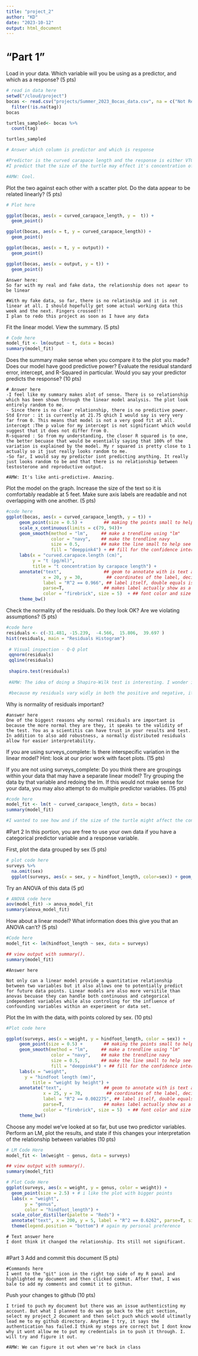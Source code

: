 ```yaml
---
title: "project_2"
author: "KD"
date: "2023-10-12"
output: html_document
---
```

# "Part 1" 

Load in your data. Which variable will you be using as a predictor, and which as a response? (5 pts)
```r
# read in data here
setwd("/cloud/project")
bocas <- read.csv("projects/Summer_2023_Bocas_data.csv", na = c("Not Recorded", "NA","")) %>% 
  filter(!is.na(tag)) 
bocas

turtles_sampled<- bocas %>%
  count(tag)

turtles_sampled

```

```r
# Answer which column is predictor and which is response

#Predictor is the curved carapace length and the response is either VTG, E2, or T
#I predict that the size of the turtle may effect it's concentration of sex steroids and other reproductive biomarkers.

#AMW: Cool. 

```

Plot the two against each other with a scatter plot. Do the data appear to be related linearly? (5 pts)
```r
# Plot here

ggplot(bocas, aes(x = curved_carapace_length, y =  t)) + 
  geom_point()

ggplot(bocas, aes(x = t, y = curved_carapace_length)) + 
  geom_point()

ggplot(bocas, aes(x = t, y = output)) + 
  geom_point()

ggplot(bocas, aes(x = output, y = t)) + 
  geom_point()
```

```{}
Answer here:
So far with my real and fake data, the relationship does not apear to be linear

#With my fake data, so far, there is no relatinship and it is not linear at all. I should hopefully get some actual working data this week and the next. Fingers crossed!!! 
I plan to redo this project as soon as I have any data
```

Fit the linear model. View the summary. (5 pts)
```r
# Code here
model_fit <- lm(output ~ t, data = bocas)
summary(model_fit)
```
Does the summary make sense when you compare it to the plot you made? Does our model have good predictive power? Evaluate the residual standard error, intercept, and R-Squared in particular. Would you say your predictor predicts the response? (10 pts)

```{}
# Answer here
-I feel like my summary makes alot of sense. There is so relationship which has been shown through the linear model analysis. The plot look entirely random to me. 
- Since there is no clear relationship, there is no predictive power. 
Std Error : it is currently at 21.75 qhich I would say is very very far from 0. This means that model is not a very good fit at all. 
intercept :The p value for my intercept is not significant which would suggest that it does not differ from 0. 
R-squared : So from my understanding, the closer R squared is to one, the better becuase that would be esentially saying that 100% of the variation is explained by the model. My r squared is pretty close to 1 actually so it jsut really looks random to me. 
-So far, I would say my predictor isnt predicting anything. It really just looks random to be and that there is no relationship between testosterone and reproductive output. 

#AMW: It's like anti-predictive. Amazing. 
```

Plot the model on the graph. Increase the size of the text so it is comfortably readable at 5 feet. Make sure axis labels are readable and not overlapping with one another. (5 pts)
```r
#code here
ggplot(bocas, aes(x = curved_carapace_length, y = t)) + 
     geom_point(size = 0.5) +        ## making the points small to help see the regression line
     scale_x_continuous(limits = c(79, 94))+
     geom_smooth(method = "lm",     ## make a trendline using "lm"
                 color = "navy",    ## make the trendline navy
                 size = 0.5,        ## make the line small to help see the confidence interval for TUTORIAL REASONS
                 fill = "deeppink4") + ## fill for the confidence interval
     labs(x = "curved.carapace.length (cm)", 
          y = "t (pg/ml)", 
          title = "t concentration by carapace length") + 
     annotate("text",                ## geom to annotate with is text annotation
              x = 20, y = 30,         ## coordinates of the label, decided after trying several places..
              label = "R^2 == 0.966", ## label itself, double equals is needed for use with parse=T
              parse=T,               ## makes label actually show as a formula, with squared as superscript!
              color = "firebrick", size = 5)  + ## font color and size 
     theme_bw()

```

Check the normality of the residuals. Do they look OK? Are we violating assumptions? (5 pts)
```r
#code here
residuals <- c(-31.481, -15.239,  -4.566,  15.806,  39.697 )
hist(residuals, main = "Residuals Histogram")
 
 # Visual inspection - Q-Q plot
 qqnorm(residuals)
 qqline(residuals)
 
 shapiro.test(residuals)
 
 #AMW: The idea of doing a Shapiro-Wilk test is interesting. I wonder if people actually do that in practice?

 #because my residuals vary widly in both the positive and negative, it is an indication that  the model has  relatively large errors in some predictions and I would not trust it. I do not believe they are currently in violation of any assumptions. 
```

Why is normality of residuals important?
```{}
#answer here
One of the biggest reasons why normal residuals are important is because the more normal they are they, it speaks to the validity of the test. You as a scientitis can have trust in your results and test. In addition to also add robustness, a normally distributed residuals allow for easier interpretability. 

```

If you are using surveys_complete: Is there interspecific variation in the linear model? Hint: look at our prior work with facet plots. (15 pts)

If you are not using surveys_complete: Do you think there are groupings within your data that may have a separate linear model? Try grouping the data by that variable and redoing the lm. If this would not make sense for your data, you may also attempt to do multiple predictor variables. (15 pts)
```r
#code here
model_fit <- lm(t ~ curved_carapace_length, data = bocas)
summary(model_fit)

#I wanted to see how and if the size of the turtle might affect the concentration of testosterone. It doesnt seem to. 
```

#Part 2
In this portion, you are free to use your own data if you have a categorical predictor variable and a response variable. 

First, plot the data grouped by sex (5 pts)
```r
# plot code here
surveys %>% 
  na.omit(sex)
  ggplot(surveys, aes(x = sex, y = hindfoot_length, color=sex)) + geom_jitter() 

```

Try an ANOVA of this data (5 pt)
```r
# ANOVA code here
aov(model_fit) -> anova_model_fit
summary(anova_model_fit)

```

How about a linear model? What information does this give you that an ANOVA can’t? (5 pts)
```r
#Code here
model_fit <- lm(hindfoot_length ~ sex, data = surveys)

## view output with summary(). 
summary(model_fit)

```

```{}
#Answer here

Not only can a linear model provide a quantitative relationship between two variables but it also allows one to potentially predict for future data points. Linear models are also more versitile than anovas becuase they can handle both continuous and categorical independent variables while also controling for the influence of confounding variables within an experiment or data set. 
```

Plot the lm with the data, with points colored by sex. (10 pts)
```r
#Plot code here

ggplot(surveys, aes(x = weight, y = hindfoot_length, color = sex)) + 
     geom_point(size = 0.5) +        ## making the points small to help see the regression line
     geom_smooth(method = "lm",     ## make a trendline using "lm"
                 color = "navy",    ## make the trendline navy
                 size = 0.5,        ## make the line small to help see the confidence interval for 
                 fill = "deeppink4") + ## fill for the confidence interval
     labs(x = "weight",
       y = "hindfoot length (mm)",
          title = "weight by height") + 
     annotate("text",                ## geom to annotate with is text annotation
              x = 25, y = 70,         ## coordinates of the label, decided after trying several places..
              label = "R^2 == 0.002275", ## label itself, double equals is needed for use with parse=T
              parse=T,               ## makes label actually show as a formula, with squared as superscript!
              color = "firebrick", size = 5)  + ## font color and size 
     theme_bw()


```

Choose any model we’ve looked at so far, but use two predictor variables. Perform an LM, plot the results, and state if this changes your interpretation of the relationship between variables (10 pts)
```r
# LM Code Here 
model_fit <- lm(weight ~ genus, data = surveys)

## view output with summary(). 
summary(model_fit)


```

```r
# Plot Code Here 
ggplot(surveys, aes(x = weight, y = genus, color = weight)) + 
  geom_point(size = 2.5) + # i like the plot with bigger points 
  labs(x = "weight", 
       y = "genus",
       color = "hindfoot_length") +
  scale_color_distiller(palette = "Reds") +
  annotate("text", x = 200, y = 5, label = "R^2 == 0.6262", parse=T, size=5) + 
  theme(legend.position = "bottom") # again my personal preference

```

```{}
# Text answer here
I dont think it changed the relationship. Its still not significant.


```

#Part 3
Add and commit this document (5 pts)
```{}
#Commands here
I went to the "git" icon in the right top side of my R panal and highlighted my document and then clicked commit. After that, I was bale to add my comments and commit it to githun. 
```

Push your changes to github (10 pts)
```{}
I tried to puch my document but there was an issue authenticsting my account. But what I planned to do was go back to the git section, select my project_2 document and then selct puch which would ultimatly lead me to my github directory. Anytime I try, it says the authentication has failed.I think my steps are correct but I dont know why it wont allow me to put my credentials in to push it through. I. will try and figure it out. 

#AMW: We can figure it out when we're back in class
```

